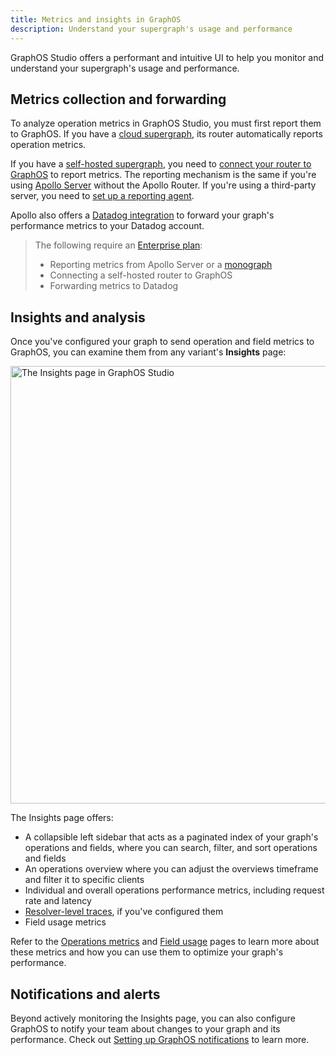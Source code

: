 ```yaml
---
title: Metrics and insights in GraphOS
description: Understand your supergraph's usage and performance
---
```


GraphOS Studio offers a performant and intuitive UI to help you monitor and understand your supergraph's usage and performance.

## Metrics collection and forwarding

To analyze operation metrics in GraphOS Studio, you must first report them to GraphOS. If you have a [cloud supergraph](../quickstart/cloud), its router automatically reports operation metrics.

If you have a [self-hosted supergraph](../quickstart/self-hosted), you need to [connect your router to GraphOS](./sending-operation-metrics) to report metrics. The reporting mechanism is the same if you're using [Apollo Server](/apollo-server/) without the Apollo Router. If you're using a third-party server, you need to [set up a reporting agent](./sending-operation-metrics#from-a-third-party-server-advanced).

Apollo also offers a [Datadog integration](./datadog-integration) to forward your graph's performance metrics to your Datadog account.

> The following require an [Enterprise plan](https://www.apollographql.com/pricing/):
>
> - Reporting metrics from Apollo Server or a [monograph](../graphs/#monographs)
> - Connecting a self-hosted router to GraphOS
> - Forwarding metrics to Datadog

## Insights and analysis

Once you've configured your graph to send operation and field metrics to GraphOS, you can examine them from any variant's **Insights** page:

<img
  src="../img/insights-quickstart.jpg"
  className="screenshot"
  alt="The Insights page in GraphOS Studio"
  width="700"
/>

The Insights page offers:

- A collapsible left sidebar that acts as a paginated index of your graph's operations and fields, where you can search, filter, and sort operations and fields
- An operations overview where you can adjust the overviews timeframe and filter it to specific clients
- Individual and overall operations performance metrics, including request rate and latency
- [Resolver-level traces](./operations#resolver-level-traces), if you've configured them
- Field usage metrics

Refer to the [Operations metrics](./operations) and [Field usage](./field-usage) pages to learn more about these metrics and how you can use them to optimize your graph's performance.

## Notifications and alerts

Beyond actively monitoring the Insights page, you can also configure GraphOS to notify your team about changes to your graph and its performance. Check out [Setting up GraphOS notifications](./notifications/notification-setup) to learn more.
